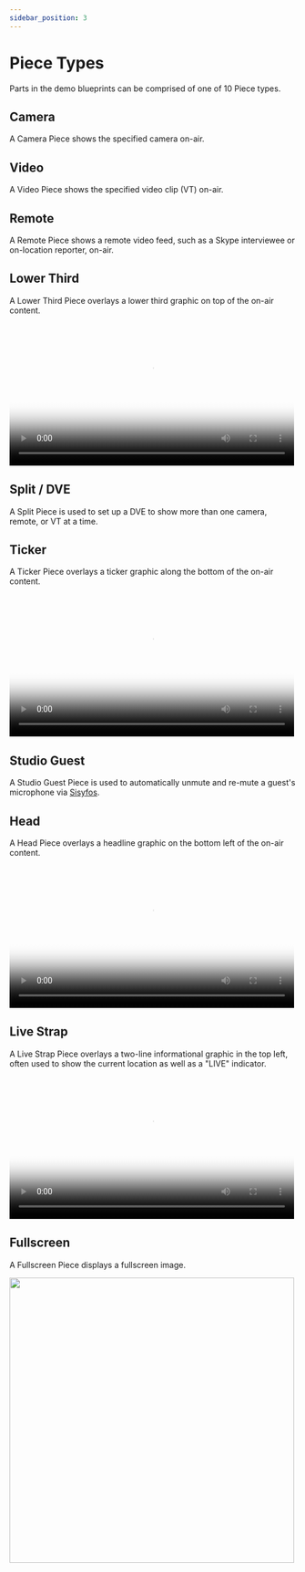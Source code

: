 ```yaml
---
sidebar_position: 3
---
```



# Piece Types

Parts in the demo blueprints can be comprised of one of 10 Piece types.

## Camera

A Camera Piece shows the specified camera on-air.

## Video

A Video Piece shows the specified video clip (VT) on-air.

## Remote

A Remote Piece shows a remote video feed, such as a Skype interviewee or on-location reporter, on-air.

## Lower Third

A Lower Third Piece overlays a lower third graphic on top of the on-air content.

<video controls loop width="500" poster={l3dThumb}>
	<source src={l3d} />
</video>

## Split / DVE

A Split Piece is used to set up a DVE to show more than one camera, remote, or VT at a time.

## Ticker

A Ticker Piece overlays a ticker graphic along the bottom of the on-air content.

<video controls loop width="500" poster={tickerThumb}>
	<source src={ticker} />
</video>

## Studio Guest

A Studio Guest Piece is used to automatically unmute and re-mute a guest's microphone via [Sisyfos](https://github.com/tv2/sisyfos-audio-controller).

## Head

A Head Piece overlays a headline graphic on the bottom left of the on-air content.

<video controls loop width="500" poster={headThumb}>
	<source src={head} />
</video>

## Live Strap

A Live Strap Piece overlays a two-line informational graphic in the top left, often used to show the current location as well as a "LIVE" indicator.

<video controls loop width="500" poster={strapThumb}>
	<source src={strap} />
</video>

## Fullscreen

A Fullscreen Piece displays a fullscreen image.

<img src={fullscreen} width="500" />
